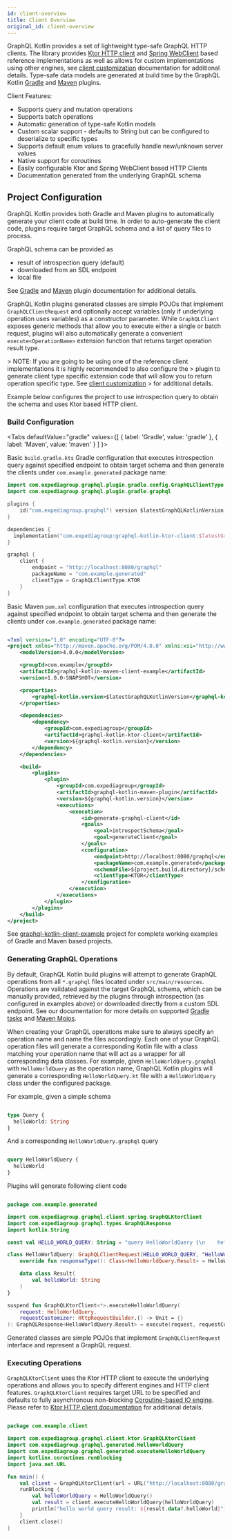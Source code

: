 ```yaml
---
id: client-overview
title: Client Overview
original_id: client-overview
---
```



GraphQL Kotlin provides a set of lightweight type-safe GraphQL HTTP clients. The library provides [Ktor HTTP client](https://ktor.io/clients/index.html)
and [Spring WebClient](https://docs.spring.io/spring-boot/docs/current/reference/html/spring-boot-features.html#boot-features-webclient)
based reference implementations as well as allows for custom implementations using other engines, see [client customization](client-customization.md)
documentation for additional details. Type-safe data models are generated at build time by the GraphQL Kotlin [Gradle](../plugins/gradle-plugin-tasks.mdx)
and [Maven](../plugins/maven-plugin-goals.md) plugins.

Client Features:

-   Supports query and mutation operations
-   Supports batch operations
-   Automatic generation of type-safe Kotlin models
-   Custom scalar support - defaults to String but can be configured to deserialize to specific types
-   Supports default enum values to gracefully handle new/unknown server values
-   Native support for coroutines
-   Easily configurable Ktor and Spring WebClient based HTTP Clients
-   Documentation generated from the underlying GraphQL schema

## Project Configuration

GraphQL Kotlin provides both Gradle and Maven plugins to automatically generate your client code at build time. In order
to auto-generate the client code, plugins require target GraphQL schema and a list of query files to process.

GraphQL schema can be provided as

-   result of introspection query (default)
-   downloaded from an SDL endpoint
-   local file

See [Gradle](https://expediagroup.github.io/graphql-kotlin/docs/plugins/gradle-plugin) and [Maven](https://expediagroup.github.io/graphql-kotlin/docs/plugins/maven-plugin)
plugin documentation for additional details.

GraphQL Kotlin plugins generated classes are simple POJOs that implement `GraphQLClientRequest` and optionally accept variables
(only if underlying operation uses variables) as a constructor parameter. While `GraphQLClient` exposes generic methods
that allow you to execute either a single or batch request, plugins will also automatically generate a convenient `execute<OperationName>`
extension function that returns target operation result type.

&gt; NOTE: If you are going to be using one of the reference client implementations it is highly recommended to also configure the
&gt; plugin to generate client type specific extension code that will allow you to return operation specific type. See [client customization](client-customization.md)
&gt; for additional details.

Example below configures the project to use introspection query to obtain the schema and uses Ktor based HTTP client.

### Build Configuration

<Tabs
defaultValue="gradle"
values={[
{ label: 'Gradle', value: 'gradle' },
{ label: 'Maven', value: 'maven' }
]
}>

<TabItem value="gradle">

Basic `build.gradle.kts` Gradle configuration that executes introspection query against specified endpoint to obtain target
schema and then generate the clients under `com.example.generated` package name:

```kotlin
import com.expediagroup.graphql.plugin.gradle.config.GraphQLClientType
import com.expediagroup.graphql.plugin.gradle.graphql

plugins {
    id("com.expediagroup.graphql") version $latestGraphQLKotlinVersion
}

dependencies {
  implementation("com.expediagroup:graphql-kotlin-ktor-client:$latestGraphQLKotlinVersion")
}

graphql {
    client {
        endpoint = "http://localhost:8080/graphql"
        packageName = "com.example.generated"
        clientType = GraphQLClientType.KTOR
    }
}
```

</TabItem>
<TabItem value="maven">

Basic Maven `pom.xml` configuration that executes introspection query against specified endpoint to obtain target
schema and then generate the clients under `com.example.generated` package name:

```xml

<?xml version="1.0" encoding="UTF-8"?>
<project xmlns="http://maven.apache.org/POM/4.0.0" xmlns:xsi="http://www.w3.org/2001/XMLSchema-instance" xsi:schemaLocation="http://maven.apache.org/POM/4.0.0 http://maven.apache.org/xsd/maven-4.0.0.xsd">
    <modelVersion>4.0.0</modelVersion>

    <groupId>com.example</groupId>
    <artifactId>graphql-kotlin-maven-client-example</artifactId>
    <version>1.0.0-SNAPSHOT</version>

    <properties>
        <graphql-kotlin.version>$latestGraphQLKotlinVersion</graphql-kotlin.version>
    </properties>

    <dependencies>
        <dependency>
            <groupId>com.expediagroup</groupId>
            <artifactId>graphql-kotlin-ktor-client</artifactId>
            <version>${graphql-kotlin.version}</version>
        </dependency>
    </dependencies>

    <build>
        <plugins>
            <plugin>
                <groupId>com.expediagroup</groupId>
                <artifactId>graphql-kotlin-maven-plugin</artifactId>
                <version>${graphql-kotlin.version}</version>
                <executions>
                    <execution>
                        <id>generate-graphql-client</id>
                        <goals>
                            <goal>introspectSchema</goal>
                            <goal>generateClient</goal>
                        </goals>
                        <configuration>
                            <endpoint>http://localhost:8080/graphql</endpoint>
                            <packageName>com.example.generated</packageName>
                            <schemaFile>${project.build.directory}/schema.graphql</schemaFile>
                            <clientType>KTOR</clientType>
                        </configuration>
                    </execution>
                </executions>
            </plugin>
        </plugins>
    </build>
</project>

```

</TabItem>
</Tabs>

See [graphql-kotlin-client-example](https://github.com/ExpediaGroup/graphql-kotlin/tree/master/examples/client) project for complete
working examples of Gradle and Maven based projects.

### Generating GraphQL Operations

By default, GraphQL Kotlin build plugins will attempt to generate GraphQL operations from all `*.graphql` files located under
`src/main/resources`. Operations are validated against the target GraphQL schema, which can be manually provided, retrieved by
the plugins through introspection (as configured in examples above) or downloaded directly from a custom SDL endpoint.
See our documentation for more details on supported [Gradle tasks](../plugins/gradle-plugin-tasks.mdx)
and [Maven Mojos](../plugins/maven-plugin-goals.md).

When creating your GraphQL operations make sure to always specify an operation name and name the files accordingly. Each
one of your GraphQL operation files will generate a corresponding Kotlin file with a class matching your operation
name that will act as a wrapper for all corresponding data classes. For example, given `HelloWorldQuery.graphql` with
`HelloWorldQuery` as the operation name, GraphQL Kotlin plugins will generate a corresponding `HelloWorldQuery.kt` file
with a `HelloWorldQuery` class under the configured package.

For example, given a simple schema

```graphql

type Query {
  helloWorld: String
}

```

And a corresponding `HelloWorldQuery.graphql` query

```graphql

query HelloWorldQuery {
  helloWorld
}

```

Plugins will generate following client code

```kotlin

package com.example.generated

import com.expediagroup.graphql.client.spring.GraphQLKtorClient
import com.expediagroup.graphql.types.GraphQLResponse
import kotlin.String

const val HELLO_WORLD_QUERY: String = "query HelloWorldQuery {\n    helloWorld\n}"

class HelloWorldQuery: GraphQLClientRequest(HELLO_WORLD_QUERY, "HelloWorldQuery") {
    override fun responseType(): Class<HelloWorldQuery.Result> = HelloWorldQuery.Result::class.java

    data class Result(
        val helloWorld: String
    )
}

suspend fun GraphQLKtorClient<*>.executeHelloWorldQuery(
    request: HelloWorldQuery,
    requestCustomizer: HttpRequestBuilder.() -> Unit = {}
): GraphQLResponse<HelloWorldQuery.Result> = execute(request, requestCustomizer)

```

Generated classes are simple POJOs that implement `GraphQLClientRequest` interface and represent a GraphQL request.

### Executing Operations

`GraphQLKtorClient` uses the Ktor HTTP client to execute the underlying operations and allows you to specify different engines
and HTTP client features. `GraphQLKtorClient` requires target URL to be specified and defaults to fully asynchronous non-blocking
[Coroutine-based IO engine](https://ktor.io/clients/http-client/engines.html#cio). Please refer to [Ktor HTTP client documentation](https://ktor.io/clients/index.html)
for additional details.

```kotlin

package com.example.client

import com.expediagroup.graphql.client.ktor.GraphQLKtorClient
import com.expediagroup.graphql.generated.HelloWorldQuery
import com.expediagroup.graphql.generated.executeHelloWorldQuery
import kotlinx.coroutines.runBlocking
import java.net.URL

fun main() {
    val client = GraphQLKtorClient(url = URL("http://localhost:8080/graphql"))
    runBlocking {
        val helloWorldQuery = HelloWorldQuery()
        val result = client.executeHelloWorldQuery(helloWorldQuery)
        println("hello world query result: ${result.data?.helloWorld}")
    }
    client.close()
}

```
